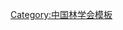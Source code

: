 {{Navbox
| name   = 中国林学会第四届理事会
| title  = [[中国林学会]]第四届理事会
| above  = 1978年12月－1982年12月
| bodyclass = hlist
| group1 = 名誉理事长
| list1  = 
* [[張克俠]]
* [[沈鹏飞]]
| group2 = 理事长
| list2  = [[郑万钧]]
| group3 = 副理事长
| list3  = 
* [[陶东岱]]
* [[朱济凡]]
* [[李万新]]
* [[刘永良]]
* [[吴中伦]]
* [[杨衔晋]]
* [[马大浦]]
* [[陈陆圻]]
* [[王恺|王　恺]]
* [[张东明]]
| group4 = 秘书长
| list4  = [[吴中伦]]（兼）
| group5 = 副秘书长
| list5  = 
* [[陈陆圻]]（兼）
* [[范济洲]]
* [[王恺|王　恺]]（兼）
* [[王云樵]]
| group6 = 常务理事
| list6  = 
* [[马大浦]]
* [[王恺|王　恺]]
* [[王云樵]]
* [[刘永良]]
* [[朱济凡]]
* [[吴中伦]]
* [[李万新]]
* [[陈陆圻]]
* [[范济洲]]
* [[郑万钧]]
* [[杨衔晋]]
* [[张东明]]
* [[陶东岱]]
}}<noinclude>
{{collapsible option}}
[[Category:中国林学会模板]]
</noinclude>